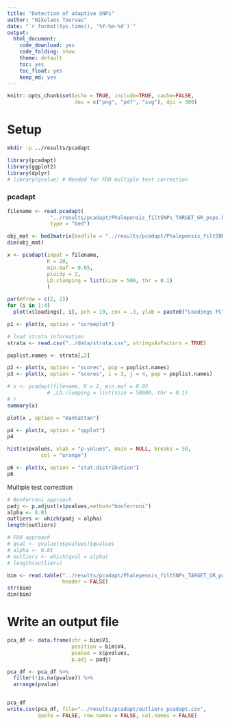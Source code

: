 ```yaml
---
title: "Detection of adaptive SNPs"
author: "Nikolaos Tourvas"
date: "`r format(Sys.time(), '%Y-%m-%d')`"
output: 
  html_document:
    code_download: yes
    code_folding: show
    theme: default
    toc: yes
    toc_float: yes
    keep_md: yes
---
```


```r
knitr::opts_chunk$set(echo = TRUE, include=TRUE, cache=FALSE,
                      dev = c("png", "pdf", "svg"), dpi = 300)
```

# Setup
```bash
mkdir -p ../results/pcadapt
```

```r
library(pcadapt)
library(ggplot2)
library(dplyr)
# library(qvalue) # Needed for FDR multiple test correction
```

### pcadapt
```r
filename <- read.pcadapt(
              "../results/pcadapt/Phalepensis_filtSNPs_TARGET_GR_pops.bed",
              type = "bed")
```

```r
obj_mat <- bed2matrix(bedfile = "../results/pcadapt/Phalepensis_filtSNPs_TARGET_GR_pops.bed")
dim(obj_mat)
```

```r
x <- pcadapt(input = filename, 
             K = 20, 
             min.maf = 0.05,
             ploidy = 2,
             LD.clumping = list(size = 500, thr = 0.1)
             )

par(mfrow = c(2, 2))
for (i in 1:4)
  plot(x$loadings[, i], pch = 19, cex = .3, ylab = paste0("Loadings PC", i))
```

```r
p1 <- plot(x, option = "screeplot")
```

```r
# load strata information
strata <- read.csv("../data/strata.csv", stringsAsFactors = TRUE)

poplist.names <- strata[,2]
```

```r
p2 <- plot(x, option = "scores", pop = poplist.names)
p3 <- plot(x, option = "scores", i = 3, j = 4, pop = poplist.names)
```

```r
# x <- pcadapt(filename, K = 2, min.maf = 0.05
             # ,LD.clumping = list(size = 50000, thr = 0.1)
# )
summary(x)
```

```r
plot(x , option = "manhattan")
```

```r
p4 <- plot(x, option = "qqplot")
p4
```

```r
hist(x$pvalues, xlab = "p-values", main = NULL, breaks = 50, 
           col = "orange")
```

```r
p6 <- plot(x, option = "stat.distribution")
p6
```

Multiple test correction
```r
# Bonferroni approach
padj <- p.adjust(x$pvalues,method="bonferroni")
alpha <- 0.01
outliers <- which(padj < alpha)
length(outliers)

# FDR approach
# qval <- qvalue(x$pvalues)$qvalues
# alpha <- 0.01
# outliers <- which(qval < alpha)
# length(outliers)

```

```r
bim <- read.table("../results/pcadapt/Phalepensis_filtSNPs_TARGET_GR_pops.bim",
                  header = FALSE)
str(bim)
dim(bim)
```

# Write an output file
```r
pca_df <- data.frame(chr = bim$V1, 
                     position = bim$V4, 
                     pvalue = x$pvalues, 
                     p.adj = padj)

pca_df <- pca_df %>% 
  filter(!is.na(pvalue)) %>% 
  arrange(pvalue)


pca_df
write.csv(pca_df, file="../results/pcadapt/outliers_pcadapt.csv",
          quote = FALSE, row.names = FALSE, col.names = FALSE)
```
